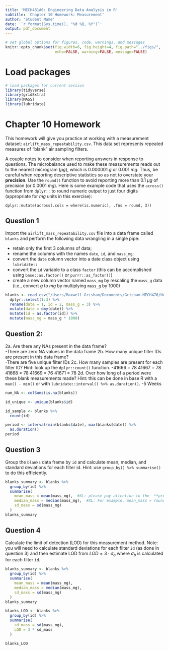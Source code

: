 ```yaml
---
title: 'MECH481A6: Engineering Data Analysis in R'
subtitle: 'Chapter 10 Homework: Measurement' 
author: 'Student Name'
date: '`r format(Sys.time(), "%d %B, %Y")`'
output: pdf_document
---
```


```r
# set global options for figures, code, warnings, and messages
knitr::opts_chunk$set(fig.width=6, fig.height=4, fig.path="../figs/",
                      echo=FALSE, warning=FALSE, message=FALSE)
```

# Load packages

```r
# load packages for current session
library(tidyverse) 
library(gridExtra) 
library(MASS)
library(lubridate)
```

# Chapter 10 Homework

This homework will give you practice at working with a measurement dataset: `airlift_mass_repeatability.csv`. This data set represents repeated measures of "blank" air sampling filters. 

A couple notes to consider when reporting answers in response to questions. The microbalance used to make these measurements reads out to the nearest microgram ($\mu g$), which is 0.000001 $g$ or 0.001 $mg$. Thus, be careful when reporting descriptive statistics so as not to overstate your **precision**. Use the `round()` function to avoid reporting more than 0.1 $\mu g$ of precision (or 0.0001 $mg$). Here is some example code that uses the `across()` function from `dplyr::` to round numeric output to just four digits (appropriate for $mg$ units in this exercise):

`dplyr::mutate(across(.cols = where(is.numeric), .fns = round, 3))`

\newpage

## Question 1
Import the `airlift_mass_repeatability.csv` file into a data frame called `blanks` and perform the following data wrangling in a single pipe:  

- retain only the first 3 columns of data;
- rename the columns with the names `date`, `id`, and `mass_mg`;
- convert the `date` column vector into a date class object using `lubridate::`
- convert the `id` variable to a class `factor` (this can be accomplished using `base::as.factor()` or `purrr::as_factor()`)
- create a new column vector named `mass_mg` by rescaling the `mass_g` data (i.e., convert $g$ to $mg$ by multiplying `mass_g` by 1000)

```r
blanks <- read_csv("/Users/Maxwell Grisham/Documents/Grisham-MECH476/Homework/AIRLIFT_mass_repeatability.csv") %>%
  dplyr::select(1:3) %>%
  rename(date = 1, id = 2, mass_g = 3) %>%
  mutate(date = dmy(date)) %>%
  mutate(id = as.factor(id)) %>%
  mutate(mass_mg = mass_g * 1000)

```

## Question 2:  

  2a. Are there any NAs present in the data frame?  
  -There are zero NA values in the data frame
  2b. How many unique filter IDs are present in this data frame?  
  -There are five unique filter IDs
  2c. How many samples are present for each filter ID? Hint: look up the `dplyr::count()` function.
  -41666 = 78
  41667 = 78
  41668 = 78
  41669 = 76
  41671 = 78
  2d. Over how long of a period were these blank measurements made? Hint: this can be done in base R with a `max() - min()` or with `lubridate::interval() %>% as.duration()`.
  -5 Weeks
```r
num_NA <- colSums(is.na(blanks))

id_unique <- unique(blanks$id)

id_sample <- blanks %>%
  count(id)

period <- interval(min(blanks$date), max(blanks$date)) %>%
  as.duration()
period
```

## Question 3

Group the `blanks` data frame by `id` and calculate mean, median, and standard deviations for each filter id.  Hint: use `group_by() %>% summarise()` to do this efficiently.

```r
blanks_summary <- blanks %>%
  group_by(id) %>%
  summarise(
    mean_mass = mean(mass_mg),  #XL: please pay attention to the  **precision**. Use the `round()` function to avoid reporting more than 0.1 $\mu g$ of precision (or 0.0001 $mg$). For example, round(mass_g, digits = 6). Same for Question 3.
    median_mass = median(mass_mg),  #XL: For example, mean_mass = round(mean(mass_mg), 6)
    sd_mass = sd(mass_mg)
  )
blanks_summary

```

## Question 4

Calculate the limit of detection (LOD) for this measurement method. Note: you will need to calculate standard deviations for each filter `id` (as done in question 3) and then estimate LOD from $LOD = 3\cdot \sigma_b$ where $\sigma_b$ is calculated for each filter `id`.

```r
blanks_summary <- blanks %>%
  group_by(id) %>%
  summarise(
    mean_mass = mean(mass_mg),
    median_mass = median(mass_mg),
    sd_mass = sd(mass_mg)
  )
blanks_summary

blanks_LOD <- blanks %>%
  group_by(id) %>%
  summarise(
    sd_mass = sd(mass_mg),
    LOD = 3 * sd_mass
  )

blanks_LOD
```
